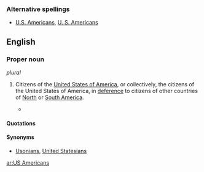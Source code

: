 ===Alternative spellings===
{{rfc-level|header line in prolog, before first L2 header}}
* [[U.S. Americans]], [[U. S. Americans]]

==English==

===Proper noun===
{{en-proper noun}} ''plural''

# {{uncommon}} {{plural of|US American}}  Citizens of the [[United States of America]], or collectively, the citizens of the United States of America, in [[deference]] to citizens of other countries of [[North America|North]] or [[South America]].
#* {{quote-book
|year=1940
|author=Louis Adamič
|title=From many lands
|page=273
|passage=Like most Latin Americans, these Venezuelan friends drank moderately and slowly — not, like most ‘'''US Americans''',’ to get the stuff down;}}

====Quotations====
{{seeCites}}

====Synonyms====
* [[Usonians]], [[United Statesians]]

[[ar:US Americans]]